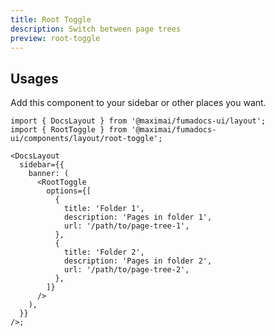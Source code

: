 ```yaml
---
title: Root Toggle
description: Switch between page trees
preview: root-toggle
---
```


## Usages

Add this component to your sidebar or other places you want.

```tsx
import { DocsLayout } from '@maximai/fumadocs-ui/layout';
import { RootToggle } from '@maximai/fumadocs-ui/components/layout/root-toggle';

<DocsLayout
  sidebar={{
    banner: (
      <RootToggle
        options={[
          {
            title: 'Folder 1',
            description: 'Pages in folder 1',
            url: '/path/to/page-tree-1',
          },
          {
            title: 'Folder 2',
            description: 'Pages in folder 2',
            url: '/path/to/page-tree-2',
          },
        ]}
      />
    ),
  }}
/>;
```
